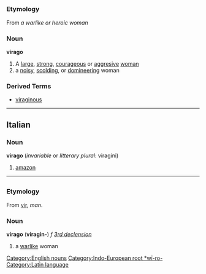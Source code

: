 =={{en}}==
[[Category:English nouns]]
===Etymology===
From {{la}} ''a warlike or heroic woman'' [[Category:Indo-European root *wī-ro-]]
===Noun===
'''virago'''
#A [[large]], [[strong]], [[courageous]] or [[aggresive]] [[woman]]
#a [[noisy]], [[scolding]], or [[domineering]] woman

===Derived Terms===
*[[viraginous]]
----

==Italian==
===Noun===
'''virago''' (''invariable'' or ''litterary plural'': viragini)

# [[amazon]]

----
=={{la}}==
[[Category:Latin language]]
===Etymology===
From [[vir]], ''man''.
===Noun===
'''virago''' ('''viragin-''') ''f'' ''[[Wiktionary appendix:Latin third declension|3rd declension]]''

#a [[warlike]] woman
